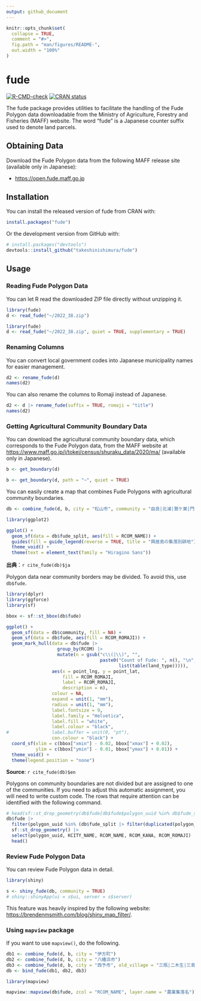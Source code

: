 ```yaml
---
output: github_document
---
```


<!-- README.md is generated from README.Rmd. Please edit that file -->

```r
knitr::opts_chunk$set(
  collapse = TRUE,
  comment = "#>",
  fig.path = "man/figures/README-",
  out.width = "100%"
)
```

# fude

<!-- badges: start -->
[![R-CMD-check](https://github.com/takeshinishimura/fude/actions/workflows/check-standard.yaml/badge.svg)](https://github.com/takeshinishimura/fude/actions/workflows/check-standard.yaml)
[![CRAN status](https://www.r-pkg.org/badges/version/fude)](https://CRAN.R-project.org/package=fude)
<!-- badges: end -->

The fude package provides utilities to facilitate the handling of the Fude Polygon data downloadable from the Ministry of Agriculture, Forestry and Fisheries (MAFF) website. The word "fude" is a Japanese counter suffix used to denote land parcels.


## Obtaining Data

Download the Fude Polygon data from the following MAFF release site (available only in Japanese):

- <https://open.fude.maff.go.jp>

## Installation

You can install the released version of fude from CRAN with:
```r
install.packages("fude")
```

Or the development version from GitHub with:
```r
# install.packages("devtools")
devtools::install_github("takeshinishimura/fude")
```

## Usage

### Reading Fude Polygon Data

You can let R read the downloaded ZIP file directly without unzipping it.
```r
library(fude)
d <- read_fude("~/2022_38.zip")
```
```r
library(fude)
d <- read_fude("~/2022_38.zip", quiet = TRUE, supplementary = TRUE)
```

### Renaming Columns

You can convert local government codes into Japanese municipality names for easier management.
```r
d2 <- rename_fude(d)
names(d2)
```

You can also rename the columns to Romaji instead of Japanese.
```r
d2 <- d |> rename_fude(suffix = TRUE, romaji = "title")
names(d2)
```

### Getting Agricultural Community Boundary Data

You can download the agricultural community boundary data, which corresponds to the Fude Polygon data, from the MAFF website at   <https://www.maff.go.jp/j/tokei/census/shuraku_data/2020/ma/> (available only in Japanese).
```r
b <- get_boundary(d)
```
```r
b <- get_boundary(d, path = "~", quiet = TRUE)
```

You can easily create a map that combines Fude Polygons with agricultural community boundaries.
```r
db <- combine_fude(d, b, city = "松山市", community = "由良|北浦|鷲ケ巣|門田|馬磯|泊|御手洗|船越")

library(ggplot2)

ggplot() +
  geom_sf(data = db$fude_split, aes(fill = RCOM_NAME)) +
  guides(fill = guide_legend(reverse = TRUE, title = "興居島の集落別耕地")) +
  theme_void() +
  theme(text = element_text(family = "Hiragino Sans"))
```

**出典**：`r cite_fude(db)$ja`

Polygon data near community borders may be divided.
To avoid this, use `db$fude`.
```r
library(dplyr)
library(ggforce)
library(sf)

bbox <- sf::st_bbox(db$fude)

ggplot() +
  geom_sf(data = db$community, fill = NA) +
  geom_sf(data = db$fude, aes(fill = RCOM_ROMAJI)) +
  geom_mark_hull(data = db$fude |>
                   group_by(RCOM) |>
                   mutate(n = gsub("c\\(|\\)", "", 
                                   paste0("Count of Fude: ", n(), "\n",
                                          list(table(land_type))))),
                 aes(x = point_lng, y = point_lat,
                     fill = RCOM_ROMAJI,
                     label = RCOM_ROMAJI,
                     description = n),
                 colour = NA,
                 expand = unit(1, "mm"),
                 radius = unit(1, "mm"),
                 label.fontsize = 9,
                 label.family = "Helvetica",
                 label.fill = "white",
                 label.colour = "black",
#                label.buffer = unit(0, "pt"),
                 con.colour = "black") +
  coord_sf(xlim = c(bbox["xmin"] - 0.02, bbox["xmax"] + 0.02),
           ylim = c(bbox["ymin"] - 0.01, bbox["ymax"] + 0.01)) +
  theme_void() +
  theme(legend.position = "none")
```

**Source**: `r cite_fude(db)$en`

Polygons on community boundaries are not divided but are assigned to one of the communities.
If you need to adjust this automatic assignment, you will need to write custom code.
The rows that require attention can be identified with the following command.
```r
# head(sf::st_drop_geometry(db$fude[db$fude$polygon_uuid %in% db$fude_split$polygon_uuid[duplicated(db$fude_split$polygon_uuid)], c("polygon_uuid", "PREF_NAME", "CITY_NAME", "KCITY_NAME", "RCOM_NAME", "RCOM_KANA", "RCOM_ROMAJI")]))
db$fude |>
  filter(polygon_uuid %in% (db$fude_split |> filter(duplicated(polygon_uuid)) |> pull(polygon_uuid))) |>
  sf::st_drop_geometry() |>
  select(polygon_uuid, KCITY_NAME, RCOM_NAME, RCOM_KANA, RCOM_ROMAJI) |>
  head()
```

### Review Fude Polygon Data

You can review Fude Polygon data in detail.
```r
library(shiny)

s <- shiny_fude(db, community = TRUE)
# shiny::shinyApp(ui = s$ui, server = s$server)
```

This feature was heavily inspired by the following website: <https://brendenmsmith.com/blog/shiny_map_filter/>.

### Using `mapview` package

If you want to use `mapview()`, do the following.
```r
db1 <- combine_fude(d, b, city = "伊方町")
db2 <- combine_fude(d, b, city = "八幡浜市")
db3 <- combine_fude(d, b, city = "西予市", old_village = "三瓶|二木生|三島|双岩")
db <- bind_fude(db1, db2, db3)

library(mapview)

mapview::mapview(db$fude, zcol = "RCOM_NAME", layer.name = "農業集落名")
```

